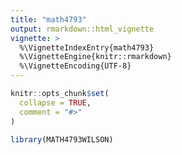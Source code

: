 ```yaml
---
title: "math4793"
output: rmarkdown::html_vignette
vignette: >
  %\VignetteIndexEntry{math4793}
  %\VignetteEngine{knitr::rmarkdown}
  %\VignetteEncoding{UTF-8}
---
```


```r
knitr::opts_chunk$set(
  collapse = TRUE,
  comment = "#>"
)
```

```r
library(MATH4793WILSON)
```
